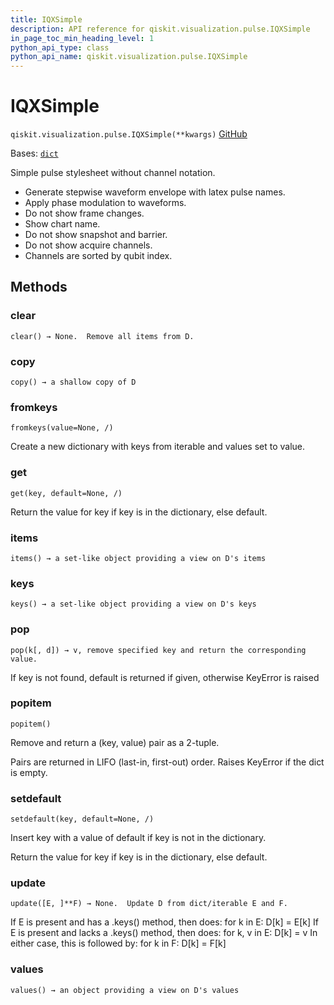 ```yaml
---
title: IQXSimple
description: API reference for qiskit.visualization.pulse.IQXSimple
in_page_toc_min_heading_level: 1
python_api_type: class
python_api_name: qiskit.visualization.pulse.IQXSimple
---
```


# IQXSimple

<span id="qiskit.visualization.pulse.IQXSimple" />

`qiskit.visualization.pulse.IQXSimple(**kwargs)` [GitHub](https://github.com/qiskit/qiskit/tree/stable/0.45/qiskit/visualization/pulse_v2/stylesheet.py "view source code")

Bases: [`dict`](https://docs.python.org/3/library/stdtypes.html#dict "(in Python v3.12)")

Simple pulse stylesheet without channel notation.

*   Generate stepwise waveform envelope with latex pulse names.
*   Apply phase modulation to waveforms.
*   Do not show frame changes.
*   Show chart name.
*   Do not show snapshot and barrier.
*   Do not show acquire channels.
*   Channels are sorted by qubit index.

## Methods

### clear

<span id="qiskit.visualization.pulse.IQXSimple.clear" />

`clear() → None.  Remove all items from D.`

### copy

<span id="qiskit.visualization.pulse.IQXSimple.copy" />

`copy() → a shallow copy of D`

### fromkeys

<span id="qiskit.visualization.pulse.IQXSimple.fromkeys" />

`fromkeys(value=None, /)`

Create a new dictionary with keys from iterable and values set to value.

### get

<span id="qiskit.visualization.pulse.IQXSimple.get" />

`get(key, default=None, /)`

Return the value for key if key is in the dictionary, else default.

### items

<span id="qiskit.visualization.pulse.IQXSimple.items" />

`items() → a set-like object providing a view on D's items`

### keys

<span id="qiskit.visualization.pulse.IQXSimple.keys" />

`keys() → a set-like object providing a view on D's keys`

### pop

<span id="qiskit.visualization.pulse.IQXSimple.pop" />

`pop(k[, d]) → v, remove specified key and return the corresponding value.`

If key is not found, default is returned if given, otherwise KeyError is raised

### popitem

<span id="qiskit.visualization.pulse.IQXSimple.popitem" />

`popitem()`

Remove and return a (key, value) pair as a 2-tuple.

Pairs are returned in LIFO (last-in, first-out) order. Raises KeyError if the dict is empty.

### setdefault

<span id="qiskit.visualization.pulse.IQXSimple.setdefault" />

`setdefault(key, default=None, /)`

Insert key with a value of default if key is not in the dictionary.

Return the value for key if key is in the dictionary, else default.

### update

<span id="qiskit.visualization.pulse.IQXSimple.update" />

`update([E, ]**F) → None.  Update D from dict/iterable E and F.`

If E is present and has a .keys() method, then does: for k in E: D\[k] = E\[k] If E is present and lacks a .keys() method, then does: for k, v in E: D\[k] = v In either case, this is followed by: for k in F: D\[k] = F\[k]

### values

<span id="qiskit.visualization.pulse.IQXSimple.values" />

`values() → an object providing a view on D's values`

